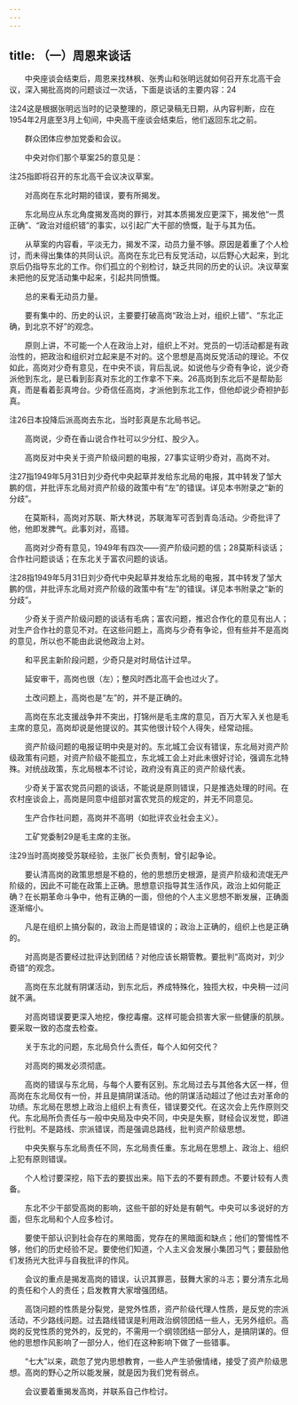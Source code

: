 ```yaml
---
---
---
```

title: （一）周恩来谈话
---




　　中央座谈会结束后，周恩来找林枫、张秀山和张明远就如何召开东北高干会议，深入揭批高岗的问题谈过一次话，下面是谈话的主要内容：24

注24这是根据张明远当时的记录整理的，原记录稿无日期，从内容判断，应在1954年2月底至3月上旬间，中央高干座谈会结束后，他们返回东北之前。

　　群众团体应参加党委和会议。

　　中央对你们那个草案25的意见是：

注25指即将召开的东北高干会议决议草案。

　　对高岗在东北时期的错误，要有所揭发。

　　东北局应从东北角度揭发高岗的罪行，对其本质揭发应更深下，揭发他“一贯正确”、“政治对组织错”的事实，以引起广大干部的愤慨，耻于与其为伍。

　　从草案的内容看，平淡无力，揭发不深，动员力量不够。原因是着重了个人检讨，而未得出集体的共同认识。高岗在东北已有反党活动，以后野心大起来，到北京后仍指导东北的工作。你们孤立的个别检讨，缺乏共同的历史的认识。决议草案未把他的反党活动集中起来，引起共同愤慨。

　　总的来看无动员力量。

　　要有集中的、历史的认识，主要要打破高岗“政治上对，组织上错”、“东北正确，到北京不好”的观念。

　　原则上讲，不可能一个人在政治上对，组织上不对。党员的一切活动都是有政治性的，把政治和组织对立起来是不对的。这个思想是高岗反党活动的理论。不仅如此，高岗对少奇有意见，在中央不谈，背后乱说。如说他与少奇有争论，说少奇派他到东北，是已看到彭真对东北的工作拿不下来。26高岗到东北后不是帮助彭真，而是看着彭真垮台。少奇信任高岗，才派他到东北工作，但他却说少奇袒护彭真。

注26日本投降后派高岗去东北，当时彭真是东北局书记。

　　高岗说，少奇在香山说合作社可以少分红、股少入。

　　高岗反对中央关于资产阶级问题的电报，27事实证明少奇对，高岗不对。

注27指1949年5月31日刘少奇代中央起草并发给东北局的电报，其中转发了邹大鹏的信，并批评东北局对资产阶级的政策中有“左”的错误。详见本书附录之“新的分歧”。

　　在莫斯科，高岗对苏联、斯大林说，苏联海军可否到青岛活动。少奇批评了他，他即发脾气。此事刘对，高错。

　　高岗对少奇有意见，1949年有四次——资产阶级问题的信；28莫斯科谈话；合作社问题谈话；在东北关于富农问题的谈话。

注28指1949年5月31日刘少奇代中央起草并发给东北局的电报，其中转发了邹大鹏的信，并批评东北局对资产阶级的政策中有“左”的错误。详见本书附录之“新的分歧”。

　　少奇关于资产阶级问题的谈话有毛病；富农问题，推迟合作化的意见有出人；对生产合作社的意见不对。在这些问题上，高岗与少奇有争论，但有些并不是高岗的意见，所以也不能由此说他政治上对。

　　和平民主新阶段问题，少奇只是对时局估计过早。

　　延安审干，高岗也很（左）；整风时西北高干会也过火了。

　　土改问题上，高岗也是“左”的，并不是正确的。

　　高岗在东北支援战争并不突出，打锦州是毛主席的意见，百万大军入关也是毛主席的意见，高岗却说是他提议的。其实他很计较个人得失，经常动摇。

　　资产阶级问题的电报证明中央是对的。东北城工会议有错误，东北局对资产阶级政策有问题，对资产阶级不能孤立，东北城工会上对此未很好讨论，强调东北特殊。对统战政策，东北局根本不讨论，政府没有真正的资产阶级代表。

　　少奇关于富农党员问题的谈话，不能说是原则错误，只是推选处理的时间。在农村座谈会上，高岗是同意中组部对富农党员的规定的，并无不同意见。

　　生产合作社问题，高岗并不高明（如批评农业社会主义）。

　　工矿党委制29是毛主席的主张。

注29当时高岗接受苏联经验，主张厂长负责制，曾引起争论。

　　要认清高岗的政策思想是不稳的，他的思想历史根源，是资产阶级和流氓无产阶级的，因此不可能在政策上正确。思想意识指导其生活作风，政治上如何能正确？在长期革命斗争中，他有正确的一面，但他的个人主义思想不断发展，正确面逐渐缩小。

　　凡是在组织上搞分裂的，政治上而是错误的；政治上正确的，组织上也是正确的。

　　对高岗是否要经过批评达到团结？对他应该长期管教。要批判“高岗对，刘少奇错”的观念。

　　高岗在东北就有阴谋活动，到东北后，养成特殊化，独揽大权，中央稍一过问就不满。

　　对高岗错误要更深入地挖，像挖毒瘤。这样可能会损害大家一些健康的肌肤。要采取一致的态度去检查。

　　关于东北的问题，东北局负什么责任，每个人如何交代？

　　对高岗的揭发必须彻底。

　　高岗的错误与东北局，与每个人要有区别。东北局过去与其他各大区一样，但高岗在东北局仅有一份，并且是搞阴谋活动。他的阴谋活动超过了他过去对革命的功绩。东北局在思想上政治上组织上有责任，错误要交代。在这次会上先作原则交代。东北局所负责任与一般中央局及中央不同，中央是失察，财经会议发觉，即进行批判。不是路线、宗派错误，而是强调总路线，批判资产阶级思想。

　　中央失察与东北局责任不同，东北局责任重。东北局在思想上、政治上、组织上犯有原则错误。

　　个人检讨要深挖，陷下去的要拔出来。陷下去的不要有顾虑。不要计较有人责备。

　　东北不少干部受高岗的影响，这些干部的好处是有朝气。中央可以多说好的方面，但东北局和个人应多检讨。

　　要使干部认识到社会存在的黑暗面，党存在的黑暗面和缺点；他们的警惕性不够，他们的历史经验不足。要使他们知道，个人主义会发展小集团习气；要鼓励他们发扬光大批评与自我批评的作风。

　　会议的重点是揭发高岗的错误，认识其罪恶，鼓舞大家的斗志；要分清东北局的责任和个人的责任；启发教育大家增强团结。

　　高饶问题的性质是分裂党，是党外性质，资产阶级代理人性质，是反党的宗派活动，不少路线问题。过去路线错误是利用政治纲领团结一些人，无另外组织。高岗的反党性质的党外的，反党的，不需用一个纲领团结一部分人，是搞阴谋的。但他的思想作风影响了一部分人，他们在这种影响下做了一些错事。

　　“七大”以来，疏忽了党内思想教育，一些人产生骄傲情绪，接受了资产阶级思想。高岗的野心之所以能发展，就是因为我们党有弱点。

　　会议要着重揭发高岗，并联系自己作检讨。